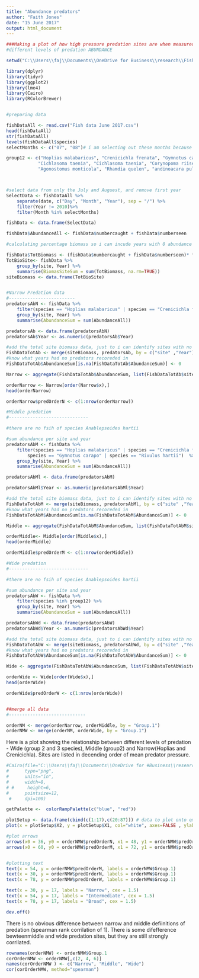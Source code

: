 ---
title: "Abundance predators"
author: "Faith Jones"
date: "15 June 2017"
output: html_document
---
```{r, include=FALSE}
###Making a plot of how high pressure predation sites are when measured in 
#different levels of predation ABUNDANCE

setwd("C:\\Users\\faj\\Documents\\OneDrive for Business\\research\\FishPredation\\Data")

library(dplyr)
library(tidyr)
library(ggplot2)
library(lme4)
library(Cairo)
library(RColorBrewer) 


#preparing data 

fishDataAll <- read.csv("Fish data June 2017.csv")
head(fishDataAll)
str(fishDataAll)
levels(fishDataAll$species)
selectMonths <- c("07", "08")# i am selecting out these months because then i can use the last timepoint 

group12 <- c("Hoplias malabaricus", "Crenicichla frenata", "Gymnotus carapo", "Anablepsoides hartii",
			"Cichlasoma taenia", "Cichlasoma taenia", "Corynopoma riisei", "Roeboides dientonito", 
			"Agonostomus monticola", "Rhamdia quelen", "andinoacara pulcher", "Hemigrammus unilineatus", "Rivulus hartii")



#select data from only the July and Auguest, and remove first year 
SelectData <- fishDataAll %>% 
	separate(date, c("Day", "Month", "Year"), sep = "/") %>%
	filter(Year != 2010)%>%
	filter(Month %in% selectMonths)

fishData <- data.frame(SelectData)

fishData$AbundanceAll <- fishData$numbercaught + fishData$numberseen

#calculating percentage biomass so i can incude years with 0 abundance

fishData$TotBiomass <- (fishData$numbercaught + fishData$numberseen)* fishData$weight
TotBioSite<- fishData %>% 
	group_by(site, Year) %>%
	summarise(BiomasSiteSum = sum(TotBiomass, na.rm=TRUE))
siteBiomass <- data.frame(TotBioSite)


#Narrow Predation data
#-------------------------
predatorsAbN <- fishData %>% 
	filter(species == "Hoplias malabaricus" | species == "Crenicichla frenata")  %>%
	group_by(site, Year) %>%
	summarise(AbundanceSum = sum(AbundanceAll))

predatorsAb <- data.frame(predatorsAbN)
predatorsAb$Year <- as.numeric(predatorsAb$Year)

#add the total site biomass data, just to i can identify sites with no predators 
FishDataTotAb <- merge(siteBiomass, predatorsAb, by = c("site" ,"Year"),all=TRUE) # this makes sure i 
#know what years had no predators recoreded in 
FishDataTotAb$AbundanceSum[is.na(FishDataTotAb$AbundanceSum)] <- 0

Narrow <- aggregate(FishDataTotAb$AbundanceSum, list(FishDataTotAb$site), mean, na.rm=TRUE)

orderNarrow <- Narrow[order(Narrow$x),]
head(orderNarrow)

orderNarrow$predOrderN <- c(1:nrow(orderNarrow))

#Middle predation 
#------------------------------

#there are no fsih of species Anablepsoides hartii

#sum abundance per site and year
predatorsAbM <- fishData %>% 
	filter(species == "Hoplias malabaricus" | species == "Crenicichla frenata" | 
		species == "Gymnotus carapo" | species == "Rivulus hartii")  %>%
	group_by(site, Year) %>%
	summarise(AbundanceSum = sum(AbundanceAll))

predatorsAbMl <- data.frame(predatorsAbM)

predatorsAbMl$Year <- as.numeric(predatorsAbMl$Year)

#add the total site biomass data, just to i can identify sites with no predators 
FishDataTotAbM <- merge(siteBiomass, predatorsAbMl, by = c("site" ,"Year"),all=TRUE) # this makes sure i 
#know what years had no predators recoreded in 
FishDataTotAbM$AbundanceSum[is.na(FishDataTotAbM$AbundanceSum)] <- 0

Middle <- aggregate(FishDataTotAbM$AbundanceSum, list(FishDataTotAbM$site), mean, na.rm=TRUE)

orderMiddle<- Middle[order(Middle$x),]
head(orderMiddle)

orderMiddle$predOrderM <- c(1:nrow(orderMiddle))

#Wide predation 
#------------------------------

#there are no fsih of species Anablepsoides hartii

#sum abundance per site and year
predatorsAbW <- fishData %>% 
	filter(species %in% group12) %>%
	group_by(site, Year) %>%
	summarise(AbundanceSum = sum(AbundanceAll))

predatorsAbWd <- data.frame(predatorsAbW)
predatorsAbWd$Year <- as.numeric(predatorsAbWd$Year)

#add the total site biomass data, just to i can identify sites with no predators 
FishDataTotAbW <- merge(siteBiomass, predatorsAbWd, by = c("site" ,"Year"),all=TRUE) # this makes sure i 
#know what years had no predators recoreded in 
FishDataTotAbW$AbundanceSum[is.na(FishDataTotAbW$AbundanceSum)] <- 0

Wide <- aggregate(FishDataTotAbW$AbundanceSum, list(FishDataTotAbW$site), mean, na.rm=TRUE)

orderWide <- Wide[order(Wide$x),]
head(orderWide)

orderWide$predOrderW <- c(1:nrow(orderWide))


##merge all data 
#-----------------------------

orderNM <- merge(orderNarrow, orderMiddle, by = "Group.1")
orderNMW <- merge(orderNM, orderWide, by = "Group.1")


```

Here is a plot showing the relationship between different levels of predation - 
Wide (group 2 and 3 species), Middle (group2) and Narrow(Hoplias and Crenicichla).
Sites are listed in decending order of mean predator pressure.

```{r}
#Cairo(file="C:\\Users\\faj\\Documents\\OneDrive for #Business\\research\\bioTIME\\users\\Faith\\TriniFishPredation\\Adundance_tangle.png",
#      type="png",
#      units="in", 
#      width=8,
# #     height=6,
#      pointsize=12,
 #     dpi=100)

getPalette <-  colorRampPalette(c("blue", "red"))

plotSetup <- data.frame(cbind(c(1:17),c(20:87))) # data to plot onto emptyp plot
plot(x = plotSetup$X2, y = plotSetup$X1, col="white", axes=FALSE , ylab = " ", xlab = "  ")

#plot arrows
arrows(x0 = 36, y0 = orderNMW$predOrderN, x1 = 48, y1 = orderNMW$predOrderM, length = 0.001)
arrows(x0 = 60, y0 = orderNMW$predOrderM, x1 = 72, y1 = orderNMW$predOrderW, length = 0.001)


#plotting text 
text(x = 54, y = orderNMW$predOrderM, labels = orderNMW$Group.1)
text(x = 30, y = orderNMW$predOrderN, labels = orderNMW$Group.1)
text(x = 78, y = orderNMW$predOrderW, labels = orderNMW$Group.1)

text(x = 30, y = 17, labels = "Narrow", cex = 1.5)
text(x = 54, y = 17, labels = "Intermediate", cex = 1.5)
text(x = 78, y = 17, labels = "Broad", cex = 1.5)

dev.off()

```

There is no obvious difference between narrow and middle defiinitions of predation
(spearman rank corrilation of 1). There is some difefference bewteenmiddle and wide
predation sites, but they are still strongly corrilated. 

```{r}
rownames(orderNMW) <- orderNMW$Group.1
corOrderNMW <- orderNMW[,c(2, 4, 6)] 
names(corOrderNMW ) <- c("Narrow", "Middle", "Wide")
cor(corOrderNMW, method="spearman")
```
